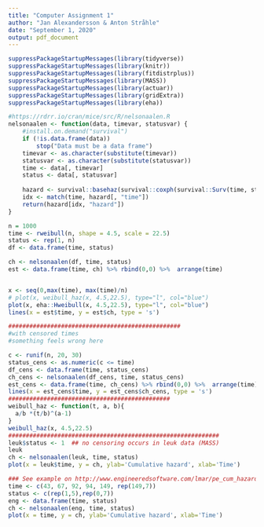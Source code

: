 ```yaml
---
title: "Computer Assignment 1"
author: "Jan Alexandersson & Anton Stråhle"
date: "September 1, 2020"
output: pdf_document
---
```


```r
suppressPackageStartupMessages(library(tidyverse))
suppressPackageStartupMessages(library(knitr))
suppressPackageStartupMessages(library(fitdistrplus))
suppressPackageStartupMessages(library(MASS))
suppressPackageStartupMessages(library(actuar))
suppressPackageStartupMessages(library(gridExtra))
suppressPackageStartupMessages(library(eha))
```

```r
#https://rdrr.io/cran/mice/src/R/nelsonaalen.R
nelsonaalen <- function(data, timevar, statusvar) {
    #install.on.demand("survival")
    if (!is.data.frame(data)) 
        stop("Data must be a data frame")
    timevar <- as.character(substitute(timevar))
    statusvar <- as.character(substitute(statusvar))
    time <- data[, timevar]
    status <- data[, statusvar]
    
    hazard <- survival::basehaz(survival::coxph(survival::Surv(time, status) ~ 1))
    idx <- match(time, hazard[, "time"])
    return(hazard[idx, "hazard"])
}

n = 1000
time <- rweibull(n, shape = 4.5, scale = 22.5)
status <- rep(1, n)
df <- data.frame(time, status)

ch <- nelsonaalen(df, time, status)
est <- data.frame(time, ch) %>% rbind(0,0) %>%  arrange(time)


x <- seq(0,max(time), max(time)/n)
# plot(x, weibull_haz(x, 4.5,22.5), type="l", col="blue")
plot(x, eha::Hweibull(x, 4.5,22.5), type="l", col="blue")
lines(x = est$time, y = est$ch, type = 's')

#################################################
#with censored times
#something feels wrong here

c <- runif(n, 20, 30)
status_cens <- as.numeric(c <= time)
df_cens <- data.frame(time, status_cens)
ch_cens <- nelsonaalen(df_cens, time, status_cens)
est_cens <- data.frame(time, ch_cens) %>% rbind(0,0) %>%  arrange(time)
lines(x = est_cens$time, y = est_cens$ch_cens, type = 's')
##############################################
weibull_haz <- function(t, a, b){
  a/b *(t/b)^(a-1)
}
weibull_haz(x, 4.5,22.5)
############################################################
leuk$status <- 1  ## no censoring occurs in leuk data (MASS)
leuk
ch <- nelsonaalen(leuk, time, status)
plot(x = leuk$time, y = ch, ylab='Cumulative hazard', xlab='Time')

### See example on http://www.engineeredsoftware.com/lmar/pe_cum_hazard_function.htm
time <- c(43, 67, 92, 94, 149, rep(149,7))
status <- c(rep(1,5),rep(0,7))
eng <- data.frame(time, status)
ch <- nelsonaalen(eng, time, status)
plot(x = time, y = ch, ylab='Cumulative hazard', xlab='Time')
```

